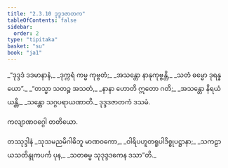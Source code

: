```yaml
---
title: "2.3.10 ဒုဒ္ဒဒဇာတက"
tableOfContents: false
sidebar:
  order: 2
type: "tipitaka"
basket: "su"
book: "ja1"
---
```



<DynamicBreadcrumb />

<Division number="59" book="ja1">

<Paragraph number="433" type="verses" book="ja1">
_“ဒုဒ္ဒဒံ ဒဒမာနာနံ,_  
_ဒုက္ကရံ ကမ္မ ကုဗ္ဗတံ;_  
_အသန္တော နာနုကုဗ္ဗန္တိ,_  
_သတံ ဓမ္မော ဒုရန္နယော”._  

</Paragraph>

</Division>
<Division number="60" book="ja1">

<Paragraph number="434" type="verses" book="ja1">
_“တသ္မာ သတဉ္စ အသတံ,_  
_နာနာ ဟောတိ ဣတော ဂတိ;_  
_အသန္တော နိရယံ ယန္တိ,_  
_သန္တော သဂ္ဂပရာယဏာတိ._  


</Paragraph>
</Division>

<Paragraph number="435" type="center" book="ja1">
ဒုဒ္ဒဒဇာတကံ ဒသမံ.

  
ကလျာဏဝဂ္ဂေါ တတိယော.



</Paragraph>

<Paragraph number="436" type="center" book="ja1">
တဿုဒ္ဒါနံ


</Paragraph>

<Paragraph number="437" type="verses" book="ja1">
_သုသမညမိဂါဓိဘူ မာဏဝကော,_  
_ဝါရိပဟူတရူပါဒိစ္စုပဋ္ဌာနာ;_  
_သကဠာယသတိန္ဒုကပင်္က ပုန,_  
_သတဓမ္မ သုဒုဒ္ဒဒကေန ဒသာ”တိ._
</Paragraph>